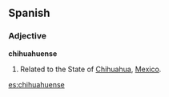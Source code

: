 ==Spanish==

===Adjective===
'''chihuahuense'''

# Related to the State of [[Chihuahua]], [[Mexico]].

[[es:chihuahuense]]